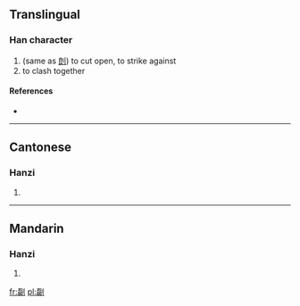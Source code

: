 ==Translingual==

===Han character===
{{Han char|rn=18|rad=刀|as=15|sn=17|four=|canj=一口中弓 (MRLN)}}

# (same as [[剆]]) to cut open, to strike against
# to clash together

====References====
* {{Han ref|kx=0145.290|hdz=10361.150|uh=350F|ud=13583}}

----

==Cantonese==

===Hanzi===
{{yue-hanzi|jyut=|y=gak3, lik6}}

# {{defn|lang=yue|sort=刀15}}

----

==Mandarin==

===Hanzi===
{{cmn-hanzi|pin=[[lì]] ([[li4]])|wg=li<sup>4</sup>}}

# {{defn|lang=cmn|sort=刀15}}

[[fr:㔏]]
[[pl:㔏]]